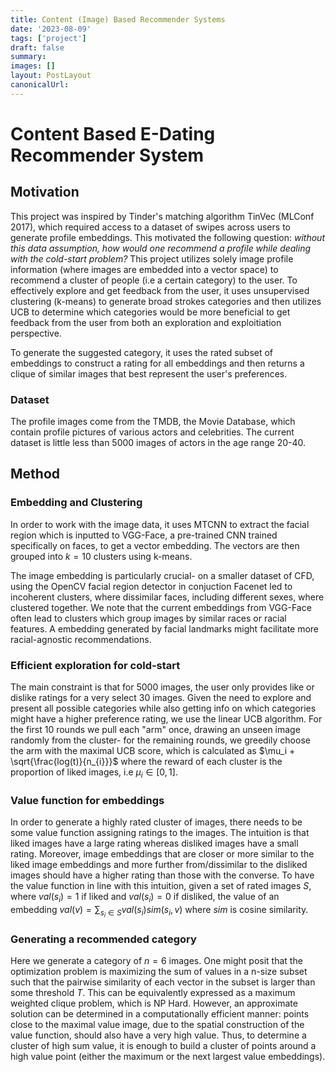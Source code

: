 ```yaml
---
title: Content (Image) Based Recommender Systems
date: '2023-08-09'
tags: ['project']
draft: false
summary:
images: []
layout: PostLayout
canonicalUrl:
---
```


# Content Based E-Dating Recommender System

## Motivation

This project was inspired by Tinder's matching algorithm TinVec (MLConf 2017), which required access to a dataset of swipes across users to generate profile embeddings.
This motivated the following question: _without this data assumption, how would one recommend a profile while dealing with the cold-start problem?_
This project utilizes solely image profile information (where images are embedded into a vector space) to recommend a cluster of people (i.e a certain category) to the user.
To effectively explore and get feedback from the user, it uses unsupervised clustering (k-means) to generate broad strokes categories and then utilizes UCB to determine which categories would be more beneficial to get feedback from the user from both an exploration and exploitiation perspective.

To generate the suggested category, it uses the rated subset of embeddings to construct a rating for all embeddings and then returns a clique of similar images that best represent the user's preferences.

### Dataset

The profile images come from the TMDB, the Movie Database, which contain profile pictures of various actors and celebrities. The current dataset is little less than 5000 images of actors in the age range 20-40.

## Method

### Embedding and Clustering

In order to work with the image data, it uses MTCNN to extract the facial region which is inputted to VGG-Face, a pre-trained CNN trained specifically on faces, to get a vector embedding.
The vectors are then grouped into $k=10$ clusters using k-means.

The image embedding is particularly crucial- on a smaller dataset of CFD, using the OpenCV facial region detector in conjuction Facenet led to incoherent clusters, where dissimilar faces, including different sexes, where clustered together.
We note that the current embeddings from VGG-Face often lead to clusters which group images by similar races or racial features. A embedding generated by facial landmarks might facilitate more racial-agnostic recommendations.

### Efficient exploration for cold-start

The main constraint is that for $5000$ images, the user only provides like or dislike ratings for a very select $30$ images. Given the need to explore and present all possible categories while also getting info on which categories might have a higher preference rating, we use the linear UCB algorithm. For the first $10$ rounds we pull each "arm" once, drawing an unseen image randomly from the cluster- for the remaining rounds, we greedily choose the arm with the maximal UCB score, which is calculated as $\mu_i  + \sqrt{\frac{log(t)}{n_{i}}}$ where the reward of each cluster is the proportion of liked images, i.e $\mu_i \in [0,1]$.

### Value function for embeddings

In order to generate a highly rated cluster of images, there needs to be some value function assigning ratings to the images.
The intuition is that liked images have a large rating whereas disliked images have a small rating. Moreover, image embeddings that are closer or more similar to the liked image embeddings and more further from/dissimilar to the disliked images should have a higher rating than those with the converse.
To have the value function in line with this intuition, given a set of rated images $S$, where $val(s_i) = 1$ if liked and $val(s_i) = 0$ if disliked, the value of an embedding $val(v) = \sum_{s_i \in S} val(s_i) sim(s_i, v)$ where $sim$ is cosine similarity.

### Generating a recommended category

Here we generate a category of $n=6$ images. One might posit that the optimization problem is maximizing the sum of values in a n-size subset such that the pairwise similarity of each vector in the subset is larger than some threshold $T$. This can be equivalently expressed as a maximum weighted clique problem, which is NP Hard.
However, an approximate solution can be determined in a computationally efficient manner: points close to the maximal value image, due to the spatial construction of the value function, should also have a very high value. Thus, to determine a cluster of high sum value, it is enough to build a cluster of points around a high value point (either the maximum or the next largest value embeddings).
